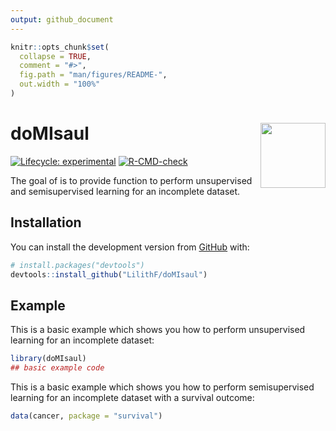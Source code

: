 ```yaml
---
output: github_document
---
```


<!-- README.md is generated from README.Rmd. Please edit that file -->

```r
knitr::opts_chunk$set(
  collapse = TRUE,
  comment = "#>",
  fig.path = "man/figures/README-",
  out.width = "100%"
)
```

# doMIsaul <img src='man/figures/logo.png' align="right" height="104" />


<!-- badges: start -->
[![Lifecycle: experimental](https://img.shields.io/badge/lifecycle-experimental-orange.svg)](https://lifecycle.r-lib.org/articles/stages.html#experimental)
[![R-CMD-check](https://github.com/LilithF/doMIsaul/workflows/R-CMD-check/badge.svg)](https://github.com/LilithF/doMIsaul/actions)
<!-- badges: end -->

The goal of \code{doMIsaul} is to provide function to perform unsupervised and 
semisupervised learning for an incomplete dataset.

## Installation

<!-- You can install the released version of doMIsaul from -->
<!-- [CRAN](https://CRAN.R-project.org) with: -->

<!-- ``` r -->
<!-- install.packages("doMIsaul") -->
<!-- ``` -->

You can install the development version from [GitHub](https://github.com/) with:

``` r
# install.packages("devtools")
devtools::install_github("LilithF/doMIsaul")
```
## Example

This is a basic example which shows you how to perform unsupervised learning 
for an incomplete dataset:

```r
library(doMIsaul)
## basic example code
```

This is a basic example which shows you how to perform semisupervised learning 
for an incomplete dataset with a survival outcome:


```r
data(cancer, package = "survival")

```

<!-- You'll still need to render `README.Rmd` regularly, to keep `README.md` up-to-date. `devtools::build_readme()` is handy for this. You could also use GitHub Actions to re-render `README.Rmd` every time you push. An example workflow can be found here: <https://github.com/r-lib/actions/tree/master/examples>. -->


<!-- In that case, don't forget to commit and push the resulting figure files, so they display on GitHub and CRAN. -->
